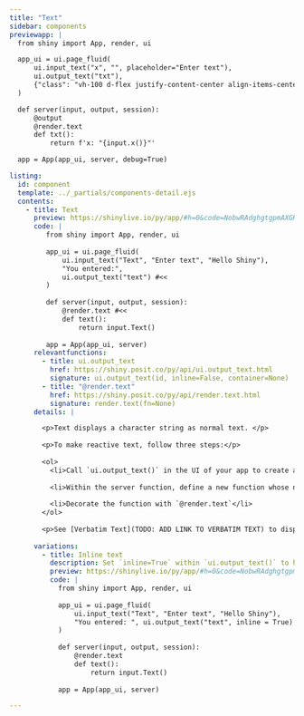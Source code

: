 ```yaml
---
title: "Text"
sidebar: components 
previewapp: |
  from shiny import App, render, ui

  app_ui = ui.page_fluid(
      ui.input_text("x", "", placeholder="Enter text"),
      ui.output_text("txt"),
      {"class": "vh-100 d-flex justify-content-center align-items-center px-4 flex-column"}
  )

  def server(input, output, session):
      @output
      @render.text
      def txt():
          return f'x: "{input.x()}"'

  app = App(app_ui, server, debug=True)

listing:
  id: component
  template: ../_partials/components-detail.ejs
  contents:
    - title: Text
      preview: https://shinylive.io/py/app/#h=0&code=NobwRAdghgtgpmAXGKAHVA6VBPMAaMAYwHsIAXOcpMAMwCdiYACAZwAsBLCbJjmVYnTJMAgujxM6lACZw6EgK4cAOhCbqNG1WlQB9JUwC8TJVigBzOLpoAbJdIAUqjaa6oFZXRQAeZJ2AAVOF9lfCZQgFFyOSYfMlCJUIAJOBsbYiYAZU5uUIBKPGd1UIBNYgUmSgopaUQEopMODHKyd084-zj81TyG4ohZGlY5ADc5BzcPCRa2iRY4FhYOUjy6tXUAASkBuQwu9aZB2OC-Vb71KTIFOjVJsgwg3wdeg-6dI1F0Bx19DjnRuR5MAAXwAukA
      code: |
         from shiny import App, render, ui
         
         app_ui = ui.page_fluid(
             ui.input_text("Text", "Enter text", "Hello Shiny"),
             "You entered:",
             ui.output_text("text") #<<
         )
                 
         def server(input, output, session):
             @render.text #<<
             def text():
                 return input.Text() 
                 
         app = App(app_ui, server)
      relevantfunctions:
        - title: ui.output_text
          href: https://shiny.posit.co/py/api/ui.output_text.html
          signature: ui.output_text(id, inline=False, container=None)
        - title: "@render.text"
          href: https://shiny.posit.co/py/api/render.text.html
          signature: render.text(fn=None)
      details: |

        <p>Text displays a character string as normal text. </p>
        
        <p>To make reactive text, follow three steps:</p>
          
        <ol>
          <li>Call `ui.output_text()` in the UI of your app to create a div in which to display the text. Where you call this function within the UI functions will determine where the text will appear within the layout of the app. Set the id argument of `ui.output_text()` to a unique value.</li>
        
          <li>Within the server function, define a new function whose name matches the id used above. The function should return the text to display. Shiny will rerun this function whenever it needs to build or update the output that has the matching id.</li>
        
          <li>Decorate the function with `@render.text`</li>
        </ol>
        
        <p>See [Verbatim Text](TODO: ADD LINK TO VERBATIM TEXT) to display string values as they would appear in a computer console, in monospaced font on a shaded background.</p>
        
      variations:
        - title: Inline text
          description: Set `inline=True` within `ui.output_text()` to have text appear inline with the text that preceeds it.   
          preview: https://shinylive.io/py/app/#h=0&code=NobwRAdghgtgpmAXGKAHVA6VBPMAaMAYwHsIAXOcpMAMwCdiYACAZwAsBLCbJjmVYnTJMAgujxM6lACZw6EgK4cAOhFVpUAfSVMAvEyVYoAcziaaAGyXSAFKqYODHDF1QKymigA8ydsABU4H2V8JhCAUXI5Jm8yEIkQgAk4CwtiJgBlTm4QgEo8e0cQgE1iBSZKCilpRDDQwzKyNw9Yv1j43ggLLjg9Jn86BThc1RGIRwmwiFkaVjkANzkbV3cJRuaJFjgWFg5SXMRChwABKWm5DHbxxxmYoN8Do8mpMgU6cZWyDECfGzH1dB9MSoGwabQcTYLOS5MAAXwAukA
          code: |
            from shiny import App, render, ui
            
            app_ui = ui.page_fluid(
                ui.input_text("Text", "Enter text", "Hello Shiny"),
                "You entered: ", ui.output_text("text", inline = True) #<<
            )
                    
            def server(input, output, session):
                @render.text
                def text():
                    return input.Text()
                    
            app = App(app_ui, server)

---
```


:::{.component}
:::

